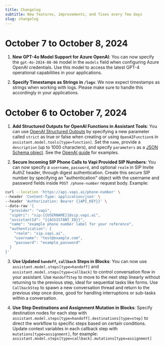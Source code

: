 ```yaml
---
title: Changelog
subtitle: New features, improvements, and fixes every few days
slug: changelog
---
```



# October 7 to October 8, 2024

1. **New GPT-4o Model Support for Azure OpenAI**: You can now specify the `gpt-4o-2024-08-06` model in the `models` field when configuring Azure OpenAI credentials. Use this model to access the latest GPT-4 operational capabilities in your applications.

2. **Specify Timestamps as Strings in `/logs`**: We now expect timestamps as strings when working with logs. Please make sure to handle this accordingly in your applications.


# October 6 to October 7, 2024

1. **Add Structured Outputs for OpenAI Functions in Assistant Tools**: You can use [OpenAI Structured Outputs](https://platform.openai.com/docs/guides/structured-outputs) by specifying a new parameter called `strict` as true or false when creating or using `OpenAIFunction`s in `assistant.model.tools[type=function]`. Set the `name`, provide a `description` (up to 1000 characters), and specify `parameters` as a [JSON Schema object](https://json-schema.org/understanding-json-schema). See the [OpenAI guide](https://platform.openai.com/docs/guides/function-calling) for examples.

2. **Secure Incoming SIP Phone Calls to Vapi Provided SIP Numbers**: You can now specify a `username`, `password`, and optional `realm` in SIP Invite AuthZ header, through digest authentication. Create this secure SIP number by specifying an "authentication" object with the username and password fields inside `POST /phone-number` request body. Example:
```bash
curl --location 'https://api.vapi.ai/phone-number' \
--header 'Content-Type: application/json' \
--header 'Authorization: Bearer {}API_KEY}}' \
--data-raw '{
  "provider": "vapi",
  "sipUri": "sip:{{USERNAME}}@sip.vapi.ai",
  "assistantId": "{{ASSISTANT_ID}}",
  "name": "example phone number label for your reference",
  "authentication": {
    "realm": "sip.vapi.ai",
    "username": "test@example.com",
    "password": "example_password"
  }
}'
```

3. **Use Updated `handoff`, `callback` Steps in Blocks**: You can now use `assistant.model.steps[type=handoff]` and `assistant.model.steps[type=callback]` to control conversation flow in your assistant. Use `HandoffStep` to move to the next step linearly without returning to the previous step, ideal for sequential tasks like forms. Use `CallbackStep` to spawn a new conversation thread and return to the previous step once done, good for handling interruptions or sub-tasks within a conversation.

4. **Use Step Destinations and Assignment Mutation in Blocks**: Specify destination nodes for each step with `assistant.model.steps[type=handoff].destinations[type=step]` to direct the workflow to specific steps based on certain conditions. Update context variables in each callback step with `mutations[type=assignment]`, for example: `assistant.model.steps[type=callback].mutations[type=assignment]`